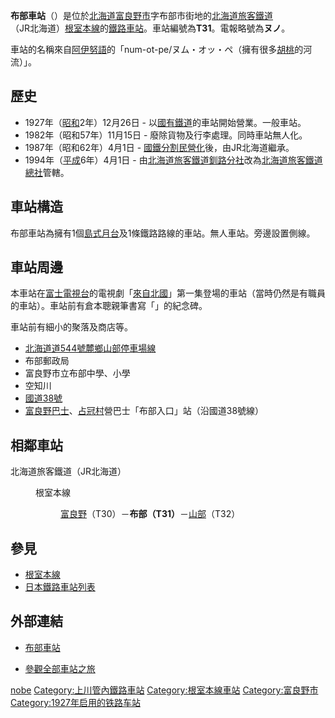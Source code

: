{{noteTA
|T=zh-tw:布部車站;zh-hk:布部站;
|1=zh-tw:布部車站;zh-hk:布部站;
|2=zh-tw:富良野車站;zh-hk:富良野站;
|3=zh-tw:山部車站;zh-hk:山部站;
|4=zh-tw:從北國來;zh-hk:來自北國;zh-cn:北國之戀;
}}
{{日本車站資訊
|公司色 = #2cb431
|文字色 = 
|站名 = 布部車站
|圖片 = JR Nunobe sta 001.jpg
|pxl = 240px
|圖片說明 = 車站建設
|日文原名 = 布部
|平假名 = ぬのべ
|羅馬拼音 = Nunobe
|副站名 = 
|前一站 = T30 [[富良野車站|富良野]]
|前一站距離 = 6.3
|後一站距離 = 5.8
|後一站 = [[山部車站|山部]] T32
|電報略號 = ヌノ
|車站編號 = {{車站編號c|pink|T31}}
|停站路線數 = 
|所屬公司 = [[北海道旅客鐵道|北海道旅客鐵道]]（JR北海道）
|所屬路線 = {{color|#f6989d|■}}[[根室本線|根室本線]]
|距離 = 60.9
|起點站 = [[瀧川車站|瀧川]]
|所在地 = [[北海道|北海道]][[富良野市|富良野市]]字布部
|車站構造 = 地面車站
|月台配置 = 1面1線
|啟用年月日 = 1927年（[[昭和|昭和]]2年）12月26日
|廢站年月日 = 
|乘客人數 = 4
|上下車人次 = 
|統計年度 = 2014年
|轉車 = 
|備註 = 無人車站
|全寬備註 = 
}}

'''布部車站'''（{{jpn|j=布部駅|hg=ぬのべえき|rm=Nunobe eki|f=y}}）是位於[[北海道|北海道]][[富良野市|富良野市]]字布部市街地的[[北海道旅客鐵道|北海道旅客鐵道]]（JR北海道）[[根室本線|根室本線]]的[[鐵路車站|鐵路車站]]。車站編號為'''T31'''。電報略號為'''ヌノ'''。

車站的名稱來自[[阿伊努語|阿伊努語]]的「num-ot-pe/ヌム・オッ・ペ（擁有很多[[胡桃|胡桃]]的河流）」。

== 歷史 ==
* 1927年（[[昭和|昭和]]2年）12月26日 - 以[[日本國有鐵道|國有鐵道]]的車站開始營業。一般車站。
* 1982年（昭和57年）11月15日 - 廢除貨物及行李處理。同時車站無人化。
* 1987年（昭和62年）4月1日 - [[國鐵分割民營化|國鐵分割民營化]]後，由JR北海道繼承。
* 1994年（[[平成|平成]]6年）4月1日 - 由[[北海道旅客鐵道釧路分社|北海道旅客鐵道釧路分社]]改為[[北海道旅客鐵道總社|北海道旅客鐵道總社]]管轄。

== 車站構造 ==
布部車站為擁有1個[[島式月台|島式月台]]及1條鐵路路線的車站。無人車站。旁邊設置側線。

== 車站周邊 ==
本車站在[[富士電視台|富士電視台]]的電視劇「[[來自北國|來自北國]]」第一集登場的車站（當時仍然是有職員的車站）。車站前有倉本聰親筆書寫「{{lang|ja|北の国から}}」的紀念碑。

車站前有細小的聚落及商店等。
* [[北海道道544號麓鄉山部停車場線|北海道道544號麓鄉山部停車場線]]
* 布部郵政局
* 富良野市立布部中學、小學
* 空知川
* [[國道38號|國道38號]]
* [[富良野巴士|富良野巴士]]、[[占冠村|占冠村]]營巴士「布部入口」站（沿國道38號線）

== 相鄰車站 ==
; 北海道旅客鐵道（JR北海道）
: {{color|#f6989d|■}}根室本線
:: [[富良野站|富良野]]（T30）－'''布部（T31）'''－[[山部站|山部]]（T32）

== 參見 ==
* [[根室本線|根室本線]]
* [[日本鐵路車站列表|日本鐵路車站列表]]

== 外部連結 ==
* {{ja}}[http://www.mapion.co.jp/station/ST20422/ 布部車站] {{Wayback|url=http://www.mapion.co.jp/station/ST20422/ |date=20121210073656 }}
* {{ja}}[http://www.tsuchibuta.com/jr-hokkaido/nemuroline/11nunobe/11nunobe.htm 參觀全部車站之旅] {{Wayback|url=http://www.tsuchibuta.com/jr-hokkaido/nemuroline/11nunobe/11nunobe.htm |date=20090325053012 }}

{{根室本線1}}
{{DEFAULTSORT:Nunobe}}
[[Category:日本鐵路車站_Nu|nobe]]
[[Category:上川管內鐵路車站|Category:上川管內鐵路車站]]
[[Category:根室本線車站|Category:根室本線車站]]
[[Category:富良野市|Category:富良野市]]
[[Category:1927年启用的铁路车站|Category:1927年启用的铁路车站]]